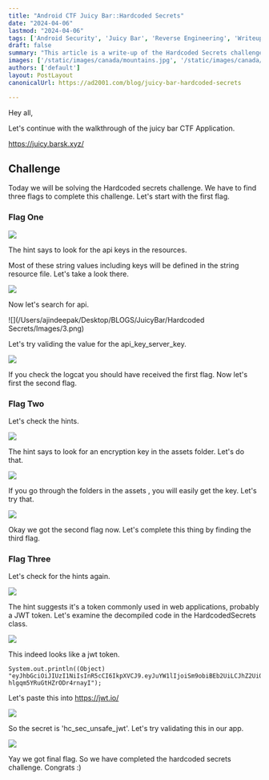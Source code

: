```yaml
---
title: "Android CTF Juicy Bar::Hardcoded Secrets"
date: "2024-04-06"
lastmod: "2024-04-06"
tags: ['Android Security', 'Juicy Bar', 'Reverse Engineering', 'Writeup']
draft: false
summary: "This article is a write-up of the Hardcoded Secrets challenge in the Android CTF Juicy Bar."
images: ['/static/images/canada/mountains.jpg', '/static/images/canada/toronto.jpg']
authors: ['default']
layout: PostLayout
canonicalUrl: https://ad2001.com/blog/juicy-bar-hardcoded-secrets

---
```


Hey all,

Let's continue with the walkthrough of the juicy bar CTF Application.

https://juicy.barsk.xyz/

## Challenge

Today we will be solving the Hardcoded secrets challenge. We have to find three flags to complete this challenge. Let's start with the first flag.

### Flag One

![](/static/images/posts/Hardcoded/1.png)

The hint says to look for the api keys in the resources.

Most of these string values including keys will be defined in the string resource file. Let's take a look there.

![](/static/images/posts/Hardcoded/2.png)

Now let's search for api.

![](/Users/ajindeepak/Desktop/BLOGS/JuicyBar/Hardcoded Secrets/Images/3.png)

Let's try validing the value for the api_key_server_key.

![](/static/images/posts/Hardcoded/3.png)

If you check the logcat you should have received the first flag. Now let's first the second flag.

### Flag Two

Let's check the hints.

![](/static/images/posts/Hardcoded/4.png)

The hint says to look for an encryption key in the assets folder. Let's do that.

![](/static/images/posts/Hardcoded/5.png)

If you go through the folders in the assets , you will easily get the key. Let's try that.

![](/static/images/posts/Hardcoded/6.png)

Okay we got the second flag now. Let's complete this thing by finding the third flag.

### Flag Three

Let's check for the hints again.

![](/static/images/posts/Hardcoded/7.png)

The hint suggests it's a token commonly used in web applications, probably a JWT token. Let's examine the decompiled code in the HardcodedSecrets class.

![](/static/images/posts/Hardcoded/8.png)

This indeed looks like a jwt token.

```
System.out.println((Object) "eyJhbGciOiJIUzI1NiIsInR5cCI6IkpXVCJ9.eyJuYW1lIjoiSm9obiBEb2UiLCJhZ2UiOjQyLCJ1c2VybmFtZSI6ImpvaG40MiIsInBhc3N3b3JkIjoiaGNfc2VjX3Vuc2FmZV9qd3QifQ.ym7jNSXpVEO5c07lLzp-hlgqm5YRuGtHZrODr4rnayI");
```

Let's paste this into https://jwt.io/

![](/static/images/posts/Hardcoded/9.png)

So the secret is 'hc_sec_unsafe_jwt'. Let's try validating this in our app.

![](/static/images/posts/Hardcoded/10.png)

Yay we got final flag. So we have completed the hardcoded secrets challenge. Congrats :)
